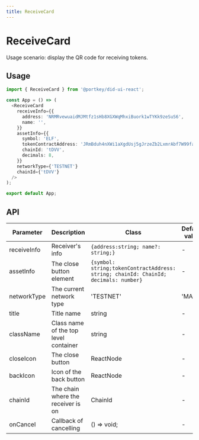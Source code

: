 ```yaml
---
title: ReceiveCard
---
```


# ReceiveCard

Usage scenario: display the QR code for receiving tokens.

## Usage

```typescript
import { ReceiveCard } from '@portkey/did-ui-react';

const App = () => (
  <ReceiveCard
    receiveInfo={{
      address: 'NRMRvewuaidMJMtfz1sHb8XGXWqMhxiBuork1wTYKk9zeSuS6',
      name: '',
    }}
    assetInfo={{
      symbol: 'ELF',
      tokenContractAddress: 'JRmBduh4nXWi1aXgdUsj5gJrzeZb2LxmrAbf7W99faZSvoAaE',
      chainId: 'tDVV',
      decimals: 8,
    }}
    networkType={'TESTNET'}
    chainId={'tDVV'}
  />
);

export default App;
```

## API

| Parameter   | Description                           | Class                                                                               | Default value | Version |
| ----------- | ------------------------------------- | ----------------------------------------------------------------------------------- | ------------- | ------- |
| receiveInfo | Receiver's info                       | `{address:string; name?: string;}`                                                  | -             |         |
| assetInfo   | The close button element              | `{symbol: string;tokenContractAddress: string; chainId: ChainId; decimals: number}` | -             |         |
| networkType | The current network type              | 'TESTNET' | 'MAIN'                                                                  | -             |         |
| title       | Title name                            | string                                                                              | -             |         |
| className   | Class name of the top level container | string                                                                              | -             |         |
| closeIcon   | The close button                      | ReactNode                                                                           | -             |         |
| backIcon    | Icon of the back button               | ReactNode                                                                           | -             |         |
| chainId     | The chain where the receiver is on    | ChainId                                                                             | -             |         |
| onCancel    | Callback of cancelling                | () => void;                                                                         | -             |         |
